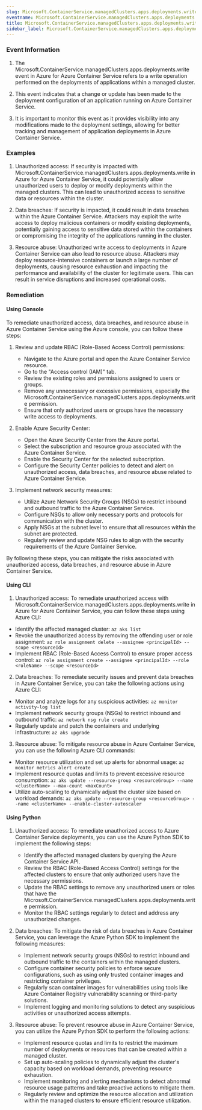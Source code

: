 ```yaml
--- 
slug: Microsoft.ContainerService.managedClusters.apps.deployments.write
eventname: Microsoft.ContainerService.managedClusters.apps.deployments.write
title: Microsoft.ContainerService.managedClusters.apps.deployments.write
sidebar_label: Microsoft.ContainerService.managedClusters.apps.deployments.write
---
```

                       
### Event Information

1. The Microsoft.ContainerService.managedClusters.apps.deployments.write event in Azure for Azure Container Service refers to a write operation performed on the deployments of applications within a managed cluster.

2. This event indicates that a change or update has been made to the deployment configuration of an application running on Azure Container Service.

3. It is important to monitor this event as it provides visibility into any modifications made to the deployment settings, allowing for better tracking and management of application deployments in Azure Container Service.


### Examples

1. Unauthorized access: If security is impacted with Microsoft.ContainerService.managedClusters.apps.deployments.write in Azure for Azure Container Service, it could potentially allow unauthorized users to deploy or modify deployments within the managed clusters. This can lead to unauthorized access to sensitive data or resources within the cluster.

2. Data breaches: If security is impacted, it could result in data breaches within the Azure Container Service. Attackers may exploit the write access to deploy malicious containers or modify existing deployments, potentially gaining access to sensitive data stored within the containers or compromising the integrity of the applications running in the cluster.

3. Resource abuse: Unauthorized write access to deployments in Azure Container Service can also lead to resource abuse. Attackers may deploy resource-intensive containers or launch a large number of deployments, causing resource exhaustion and impacting the performance and availability of the cluster for legitimate users. This can result in service disruptions and increased operational costs.

### Remediation

#### Using Console

To remediate unauthorized access, data breaches, and resource abuse in Azure Container Service using the Azure console, you can follow these steps:

1. Review and update RBAC (Role-Based Access Control) permissions:
   - Navigate to the Azure portal and open the Azure Container Service resource.
   - Go to the "Access control (IAM)" tab.
   - Review the existing roles and permissions assigned to users or groups.
   - Remove any unnecessary or excessive permissions, especially the Microsoft.ContainerService.managedClusters.apps.deployments.write permission.
   - Ensure that only authorized users or groups have the necessary write access to deployments.

2. Enable Azure Security Center:
   - Open the Azure Security Center from the Azure portal.
   - Select the subscription and resource group associated with the Azure Container Service.
   - Enable the Security Center for the selected subscription.
   - Configure the Security Center policies to detect and alert on unauthorized access, data breaches, and resource abuse related to Azure Container Service.

3. Implement network security measures:
   - Utilize Azure Network Security Groups (NSGs) to restrict inbound and outbound traffic to the Azure Container Service.
   - Configure NSGs to allow only necessary ports and protocols for communication with the cluster.
   - Apply NSGs at the subnet level to ensure that all resources within the subnet are protected.
   - Regularly review and update NSG rules to align with the security requirements of the Azure Container Service.

By following these steps, you can mitigate the risks associated with unauthorized access, data breaches, and resource abuse in Azure Container Service.

#### Using CLI

1. Unauthorized access: To remediate unauthorized access with Microsoft.ContainerService.managedClusters.apps.deployments.write in Azure for Azure Container Service, you can follow these steps using Azure CLI:

- Identify the affected managed cluster: `az aks list`
- Revoke the unauthorized access by removing the offending user or role assignment: `az role assignment delete --assignee <principalId> --scope <resourceId>`
- Implement RBAC (Role-Based Access Control) to ensure proper access control: `az role assignment create --assignee <principalId> --role <roleName> --scope <resourceId>`

2. Data breaches: To remediate security issues and prevent data breaches in Azure Container Service, you can take the following actions using Azure CLI:

- Monitor and analyze logs for any suspicious activities: `az monitor activity-log list`
- Implement network security groups (NSGs) to restrict inbound and outbound traffic: `az network nsg rule create`
- Regularly update and patch the containers and underlying infrastructure: `az aks upgrade`

3. Resource abuse: To mitigate resource abuse in Azure Container Service, you can use the following Azure CLI commands:

- Monitor resource utilization and set up alerts for abnormal usage: `az monitor metrics alert create`
- Implement resource quotas and limits to prevent excessive resource consumption: `az aks update --resource-group <resourceGroup> --name <clusterName> --max-count <maxCount>`
- Utilize auto-scaling to dynamically adjust the cluster size based on workload demands: `az aks update --resource-group <resourceGroup> --name <clusterName> --enable-cluster-autoscaler`

#### Using Python

1. Unauthorized access: To remediate unauthorized access to Azure Container Service deployments, you can use the Azure Python SDK to implement the following steps:
   - Identify the affected managed clusters by querying the Azure Container Service API.
   - Review the RBAC (Role-Based Access Control) settings for the affected clusters to ensure that only authorized users have the necessary permissions.
   - Update the RBAC settings to remove any unauthorized users or roles that have the Microsoft.ContainerService.managedClusters.apps.deployments.write permission.
   - Monitor the RBAC settings regularly to detect and address any unauthorized changes.

2. Data breaches: To mitigate the risk of data breaches in Azure Container Service, you can leverage the Azure Python SDK to implement the following measures:
   - Implement network security groups (NSGs) to restrict inbound and outbound traffic to the containers within the managed clusters.
   - Configure container security policies to enforce secure configurations, such as using only trusted container images and restricting container privileges.
   - Regularly scan container images for vulnerabilities using tools like Azure Container Registry vulnerability scanning or third-party solutions.
   - Implement logging and monitoring solutions to detect any suspicious activities or unauthorized access attempts.

3. Resource abuse: To prevent resource abuse in Azure Container Service, you can utilize the Azure Python SDK to perform the following actions:
   - Implement resource quotas and limits to restrict the maximum number of deployments or resources that can be created within a managed cluster.
   - Set up auto-scaling policies to dynamically adjust the cluster's capacity based on workload demands, preventing resource exhaustion.
   - Implement monitoring and alerting mechanisms to detect abnormal resource usage patterns and take proactive actions to mitigate them.
   - Regularly review and optimize the resource allocation and utilization within the managed clusters to ensure efficient resource utilization.


 